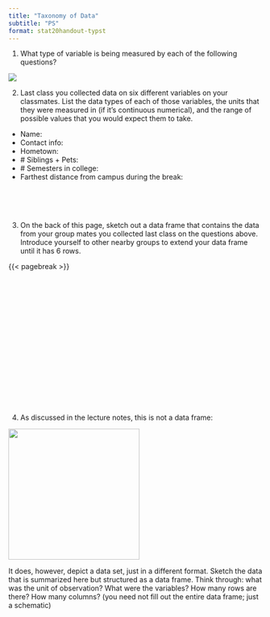 ```yaml
---
title: "Taxonomy of Data"
subtitle: "PS"
format: stat20handout-typst
---
```


@. What type of variable is being measured by each of the following questions?

   ![](images/variable-types.png)

@. Last class you collected data on six different variables on your classmates. List the data types of each of those variables, the units that they were measured in (if it's continuous numerical), and the range of possible values that you would expect them to take.
   
   - Name:
   - Contact info:
   - Hometown:
   - \# Siblings + Pets:
   - \# Semesters in college:
   - Farthest distance from campus during the break:
   
\
\
\

@. On the back of this page, sketch out a data frame that contains the data from your group mates you collected last class on the questions above. Introduce yourself to other nearby groups to extend your data frame until it has 6 rows.

   {{< pagebreak >}}

   \thispagestyle{empty} 

   \
   \
   \
   \
   \
   \
   \
   \
   \
   \
   \
   \
   \
   \
   \

@. As discussed in the lecture notes, this is not a data frame:

   ![](images/alien-contingency-table.png){fig-alt="Contingency table showing the counts of alien color by time of day they were sighted." width="260" fig-align="center"}

   It does, however, depict a data set, just in a different format. Sketch the data that is summarized here but structured as a data frame. Think through: what was the unit of observation? What were the variables? How many rows are there? How many columns? (you need not fill out the entire data frame; just a schematic)